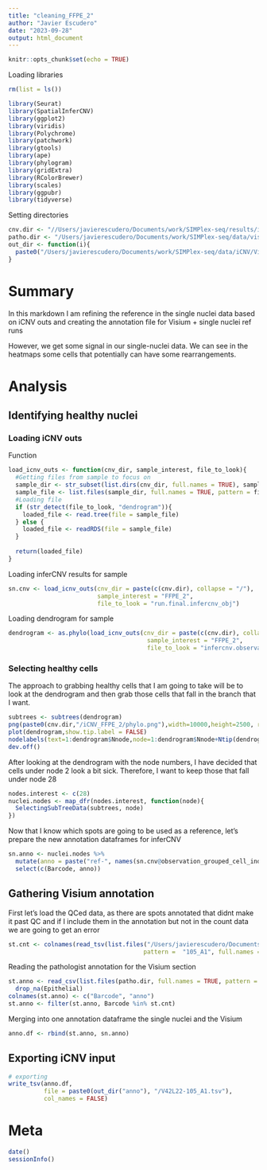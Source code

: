 ```yaml
---
title: "cleaning_FFPE_2"
author: "Javier Escudero"
date: "2023-09-28"
output: html_document
---
```


```r
knitr::opts_chunk$set(echo = TRUE)
```

Loading libraries
```r
rm(list = ls())

library(Seurat)
library(SpatialInferCNV)
library(ggplot2)
library(viridis)
library(Polychrome)
library(patchwork)
library(gtools)
library(ape)
library(phylogram)
library(gridExtra)
library(RColorBrewer)
library(scales)
library(ggpubr)
library(tidyverse)
```

Setting directories
```r
cnv.dir <- "//Users/javierescudero/Documents/work/SIMPlex-seq/results/inferCNV/iCNV_outs/single-nuclei/Rezas_manual-annot/ffpe"
patho.dir <- "/Users/javierescudero/Documents/work/SIMPlex-seq/data/visium/human_BC/FFPE/garvan_FFPE_annotations"
out_dir <- function(i){
  paste0("/Users/javierescudero/Documents/work/SIMPlex-seq/data/iCNV/Visium/",i,"_for_object/sc_ref/Rezas_manual-annot/clean_snREF")
}
```

# Summary
In this markdown I am refining the reference in the single nuclei data based on iCNV outs and creating the annotation file for Visium + single nuclei ref runs

However, we get some signal in our single-nuclei data. We can see in the heatmaps some cells that potentially can have some rearrangements.

# Analysis
## Identifying healthy nuclei
### Loading iCNV outs
Function
```r
load_icnv_outs <- function(cnv_dir, sample_interest, file_to_look){
  #Getting files from sample to focus on
  sample_dir <- str_subset(list.dirs(cnv_dir, full.names = TRUE), sample_interest)  
  sample_file <- list.files(sample_dir, full.names = TRUE, pattern = file_to_look)
  #Loading file
  if (str_detect(file_to_look, "dendrogram")){
    loaded_file <- read.tree(file = sample_file)
  } else {
    loaded_file <- readRDS(file = sample_file)
  }
  
  return(loaded_file)
}
```

Loading inferCNV results for sample
```r
sn.cnv <- load_icnv_outs(cnv_dir = paste(c(cnv.dir), collapse = "/"),
                         sample_interest = "FFPE_2",
                         file_to_look = "run.final.infercnv_obj")
```

Loading dendrogram for sample
```r
dendrogram <- as.phylo(load_icnv_outs(cnv_dir = paste(c(cnv.dir), collapse = "/"),
                                       sample_interest = "FFPE_2",
                                       file_to_look = "infercnv.observations_dendrogram.txt"))
```

### Selecting healthy cells
The approach to grabbing healthy cells that I am going to take will be to look at the dendrogram and then grab those cells that fall in the branch that I want.
```r
subtrees <- subtrees(dendrogram)
png(paste0(cnv.dir,"/iCNV_FFPE_2/phylo.png"),width=10000,height=2500, res = 300)
plot(dendrogram,show.tip.label = FALSE)
nodelabels(text=1:dendrogram$Nnode,node=1:dendrogram$Nnode+Ntip(dendrogram))
dev.off()
```

After looking at the dendrogram with the node numbers, I have decided that cells under node 2 look a bit sick. Therefore, I want to keep those that fall under node 28
```r
nodes.interest <- c(28)
nuclei.nodes <- map_dfr(nodes.interest, function(node){
  SelectingSubTreeData(subtrees, node)
})
```

Now that I know which spots are going to be used as a reference, let's prepare the new annotation dataframes for inferCNV
```r
sn.anno <- nuclei.nodes %>% 
  mutate(anno = paste("ref-", names(sn.cnv@observation_grouped_cell_indices), sep = "")) %>% 
  select(c(Barcode, anno))
```

## Gathering Visium annotation
First let's load the QCed data, as there are spots annotated that didnt make it past QC and if I include them in the annotation but not in the count data we are going to get an error
```r
st.cnt <- colnames(read_tsv(list.files("/Users/javierescudero/Documents/work/SIMPlex-seq/data/iCNV/Visium/counts_for_object/st_ref/mengiQC_whole",
                                      pattern =  "105_A1", full.names = TRUE)))
```

Reading the pathologist annotation for the Visium section
```r
st.anno <- read_csv(list.files(patho.dir, full.names = TRUE, pattern = "105_A1_Epithelial")) %>%
  drop_na(Epithelial)
colnames(st.anno) <- c("Barcode", "anno")
st.anno <- filter(st.anno, Barcode %in% st.cnt)
```

Merging into one annotation dataframe the single nuclei and the Visium
```r
anno.df <- rbind(st.anno, sn.anno)
```

## Exporting iCNV input
```r
# exporting
write_tsv(anno.df, 
          file = paste0(out_dir("anno"), "/V42L22-105_A1.tsv"), 
          col_names = FALSE)
```

# Meta
```r
date()
sessionInfo()
```





